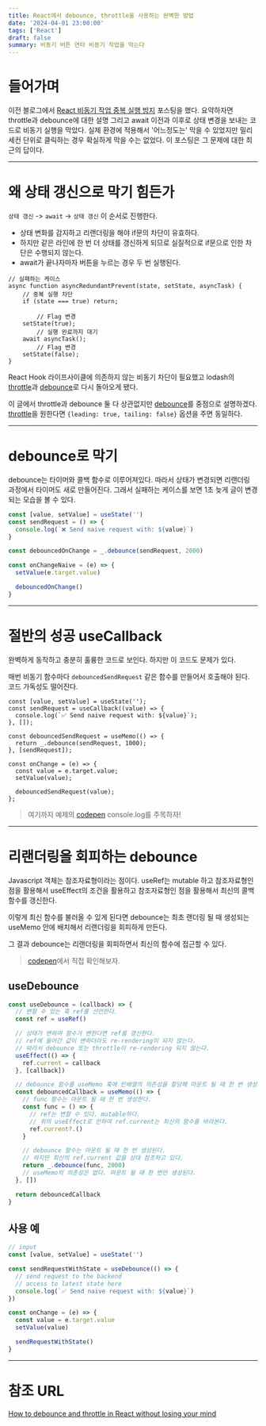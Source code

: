```yaml
---
title: React에서 debounce, throttle을 사용하는 완벽한 방법
date: '2024-04-01 23:00:00'
tags: ['React']
draft: false
summary: 비동기 버튼 연타 비동기 작업을 막는다
---
```


# 들어가며

이전 블로그에서 [React 비동기 작업 중복 실행 방지](https://velog.io/@shleecloud/React-%EB%B9%84%EB%8F%99%EA%B8%B0-%EC%9E%91%EC%97%85-%EC%A4%91%EB%B3%B5-%EC%8B%A4%ED%96%89-%EB%B0%A9%EC%A7%80) 포스팅을 했다.
요약하자면 throttle과 debounce에 대한 설명 그리고 await 이전과 이후로 상태 변경을 보내는 코드로 비동기 실행을 막았다.
실제 환경에 적용해서 '어느정도는' 막을 수 있었지만 밀리세컨 단위로 클릭하는 경우 확실하게 막을 수는 없었다.
이 포스팅은 그 문제에 대한 최근의 답이다.

---

# 왜 상태 갱신으로 막기 힘든가

`상태 갱신` -> `await` -> `상태 갱신` 이 순서로 진행한다.

- 상태 변화를 감지하고 리랜더링을 해야 if문의 차단이 유효하다.
- 하지만 같은 라인에 한 번 더 상태를 갱신하게 되므로 실질적으로 if문으로 인한 차단은 수행되지 않는다.
- await가 끝나자마자 버튼을 누르는 경우 두 번 실행된다.

```
// 실패하는 케이스
async function asyncRedundantPrevent(state, setState, asyncTask) {
    // 중복 실행 차단
    if (state === true) return;

		// Flag 변경
    setState(true);
		// 실행 완료까지 대기
    await asyncTask();
		// Flag 변경
    setState(false);
}
```

React Hook 라이프사이클에 의존하지 않는 비동기 차단이 필요했고 lodash의 [throttle](https://lodash.com/docs/#throttle)과 [debounce](https://lodash.com/docs/#debounce)로 다시 돌아오게 됐다.

이 글에서 throttle과 debounce 둘 다 상관없지만 [debounce](https://lodash.com/docs/#debounce)를 중점으로 설명하겠다.
[throttle](https://lodash.com/docs/#throttle)을 원한다면 `{leading: true, tailing: false}` 옵션을 주면 동일하다.

---

# debounce로 막기

debounce는 타이머와 콜백 함수로 이루어져있다. 따라서 상태가 변경되면 리랜더링 과정에서 타이머도 새로 만들어진다. 그래서 실패하는 케이스를 보면 1초 늦게 글이 변경되는 모습을 볼 수 있다.

```js
const [value, setValue] = useState('')
const sendRequest = () => {
  console.log(`❌ Send naive request with: ${value}`)
}

const debouncedOnChange = _.debounce(sendRequest, 2000)

const onChangeNaive = (e) => {
  setValue(e.target.value)

  debouncedOnChange()
}
```

---

# 절반의 성공 useCallback

완벽하게 동작하고 충분히 훌륭한 코드로 보인다. 하지만 이 코드도 문제가 있다.

매번 비동기 함수마다 `debouncedSendRequest` 같은 함수를 만들어서 호출해야 된다. 코드 가독성도 떨어진다.

```
const [value, setValue] = useState('');
const sendRequest = useCallback((value) => {
  console.log(`✅ Send naive request with: ${value}`);
}, []);

const debouncedSendRequest = useMemo(() => {
  return _.debounce(sendRequest, 1000);
}, [sendRequest]);

const onChange = (e) => {
  const value = e.target.value;
  setValue(value);

  debouncedSendRequest(value);
};
```

> 여기까지 예제의 [codepen](https://codepen.io/shleecloud/pen/NWmgQKJ) console.log를 주목하자!

---

# 리랜더링을 회피하는 debounce

Javascript 객체는 참조자료형이라는 점이다. useRef는 mutable 하고 참조자료형인 점을 활용해서 useEffect의 조건을 활용하고 참조자료형인 점을 활용해서 최신의 콜백 함수를 갱신한다.

이렇게 최신 함수를 불러올 수 있게 된다면 debounce는 최초 랜더링 될 때 생성되는 useMemo 안에 배치해서 리랜더링을 회피하게 만든다.

그 결과 debounce는 리랜더링을 회피하면서 최신의 함수에 접근할 수 있다.

> [codepen](https://codepen.io/shleecloud/pen/RwOKPWV)에서 직접 확인해보자.

## useDebounce

```js
const useDebounce = (callback) => {
  // 변할 수 있는 훅 ref를 선언한다.
  const ref = useRef()

  // 상태가 변하여 함수가 변한다면 ref를 갱신한다.
  // ref에 들어간 값이 변하더라도 re-rendering이 되지 않는다.
  // 따라서 debounce 또는 throttle이 re-rendering 되지 않는다.
  useEffect(() => {
    ref.current = callback
  }, [callback])

  // debounce 함수를 useMemo 훅에 빈배열의 의존성을 할당해 마운트 될 때 한 번 생성한다.
  const debouncedCallback = useMemo(() => {
    // func 함수는 마운트 될 때 한 번 생성한다.
    const func = () => {
      // ref는 변할 수 있다. mutable하다.
      // 위의 useEffect로 인하여 ref.current는 최신의 함수를 바라본다.
      ref.current?.()
    }

    // debounce 함수는 마운트 될 때 한 번 생성된다.
    // 하지만 최신의 ref.current 값을 상대 참조하고 있다.
    return _.debounce(func, 2000)
    // useMemo의 의존성은 없다. 마운트 될 때 한 번만 생성된다.
  }, [])

  return debouncedCallback
}
```

## 사용 예

```js
// input
const [value, setValue] = useState('')

const sendRequestWithState = useDebounce(() => {
  // send request to the backend
  // access to latest state here
  console.log(`✅ Send naive request with: ${value}`)
})

const onChange = (e) => {
  const value = e.target.value
  setValue(value)

  sendRequestWithState()
}
```

---

# 참조 URL

[How to debounce and throttle in React without losing your mind](https://adevnadia.medium.com/how-to-debounce-and-throttle-in-react-without-losing-your-mind-4de6193a587)
